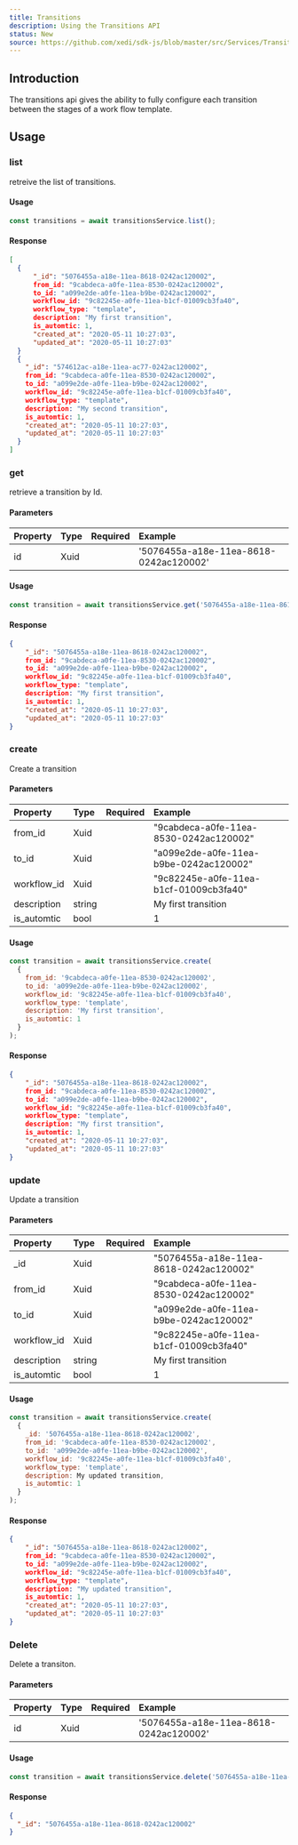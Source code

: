 ```yaml
---
title: Transitions
description: Using the Transitions API
status: New
source: https://github.com/xedi/sdk-js/blob/master/src/Services/Transitions.ts
---
```



## Introduction

The transitions api gives the ability to fully configure each transition between the <Link to="/docs/usage/stages">stages</Link> of a work flow <Link to="/docs/usage/templates">template</Link>.

## Usage

### list

retreive the list of transitions.

#### Usage 

``` javascript
const transitions = await transitionsService.list();
```

#### Response

``` json
[
  {
      "_id": "5076455a-a18e-11ea-8618-0242ac120002",
      from_id: "9cabdeca-a0fe-11ea-8530-0242ac120002",
      to_id: "a099e2de-a0fe-11ea-b9be-0242ac120002",
      workflow_id: "9c82245e-a0fe-11ea-b1cf-01009cb3fa40",
      workflow_type: "template",
      description: "My first transition",
      is_automtic: 1,
      "created_at": "2020-05-11 10:27:03",
      "updated_at": "2020-05-11 10:27:03"
  }
  {
    "_id": "574612ac-a18e-11ea-ac77-0242ac120002",
    from_id: "9cabdeca-a0fe-11ea-8530-0242ac120002",
    to_id: "a099e2de-a0fe-11ea-b9be-0242ac120002",
    workflow_id: "9c82245e-a0fe-11ea-b1cf-01009cb3fa40",
    workflow_type: "template",
    description: "My second transition",
    is_automtic: 1,
    "created_at": "2020-05-11 10:27:03",
    "updated_at": "2020-05-11 10:27:03"
  }
]
```

### get

retrieve a transition by Id.

#### Parameters

| Property | Type | Required | Example |
| :-- | :-- | :-: | :-- |
| id | Xuid | <CheckIcon color="green.5"/> | '5076455a-a18e-11ea-8618-0242ac120002' |

#### Usage 

``` javascript
const transition = await transitionsService.get('5076455a-a18e-11ea-8618-0242ac120002');
```

#### Response

``` json
{
    "_id": "5076455a-a18e-11ea-8618-0242ac120002",
    from_id: "9cabdeca-a0fe-11ea-8530-0242ac120002",
    to_id: "a099e2de-a0fe-11ea-b9be-0242ac120002",
    workflow_id: "9c82245e-a0fe-11ea-b1cf-01009cb3fa40",
    workflow_type: "template",
    description: "My first transition",
    is_automtic: 1,
    "created_at": "2020-05-11 10:27:03",
    "updated_at": "2020-05-11 10:27:03"
}
```

### create

Create a transition

#### Parameters

| Property | Type | Required | Example |
| :-- | :-- | :-: | :-- |
| from_id | Xuid |  | "9cabdeca-a0fe-11ea-8530-0242ac120002" |
| to_id | Xuid | <CheckIcon color="green.5"/> | "a099e2de-a0fe-11ea-b9be-0242ac120002" |
| workflow_id | Xuid | <CheckIcon color="green.5"/> | "9c82245e-a0fe-11ea-b1cf-01009cb3fa40" |
| description | string | | My first transition |
| is_automtic | bool | <CheckIcon color="green.5"/> | 1 |

#### Usage

``` javascript
const transition = await transitionsService.create(
  {
    from_id: '9cabdeca-a0fe-11ea-8530-0242ac120002',
    to_id: 'a099e2de-a0fe-11ea-b9be-0242ac120002',
    workflow_id: '9c82245e-a0fe-11ea-b1cf-01009cb3fa40',
    workflow_type: 'template',
    description: 'My first transition',
    is_automtic: 1
  }
);
```

#### Response

``` json
{
    "_id": "5076455a-a18e-11ea-8618-0242ac120002",
    from_id: "9cabdeca-a0fe-11ea-8530-0242ac120002",
    to_id: "a099e2de-a0fe-11ea-b9be-0242ac120002",
    workflow_id: "9c82245e-a0fe-11ea-b1cf-01009cb3fa40",
    workflow_type: "template",
    description: "My first transition",
    is_automtic: 1,
    "created_at": "2020-05-11 10:27:03",
    "updated_at": "2020-05-11 10:27:03"
}
```

### update

Update a transition

#### Parameters

| Property | Type | Required | Example |
| :-- | :-- | :-: | :-- |
| _id | Xuid | <CheckIcon color="green.5"/> | "5076455a-a18e-11ea-8618-0242ac120002" |
| from_id | Xuid |  | "9cabdeca-a0fe-11ea-8530-0242ac120002" |
| to_id | Xuid | <CheckIcon color="green.5"/> | "a099e2de-a0fe-11ea-b9be-0242ac120002" |
| workflow_id | Xuid | <CheckIcon color="green.5"/> | "9c82245e-a0fe-11ea-b1cf-01009cb3fa40" |
| description | string | | My first transition |
| is_automtic | bool | <CheckIcon color="green.5"/> | 1 |

#### Usage

``` javascript
const transition = await transitionsService.create(
  {
    _id: '5076455a-a18e-11ea-8618-0242ac120002',
    from_id: '9cabdeca-a0fe-11ea-8530-0242ac120002',
    to_id: 'a099e2de-a0fe-11ea-b9be-0242ac120002',
    workflow_id: '9c82245e-a0fe-11ea-b1cf-01009cb3fa40',
    workflow_type: 'template',
    description: My updated transition,
    is_automtic: 1
  }
);
```

#### Response

``` json
{
    "_id": "5076455a-a18e-11ea-8618-0242ac120002",
    from_id: "9cabdeca-a0fe-11ea-8530-0242ac120002",
    to_id: "a099e2de-a0fe-11ea-b9be-0242ac120002",
    workflow_id: "9c82245e-a0fe-11ea-b1cf-01009cb3fa40",
    workflow_type: "template",
    description: "My updated transition",
    is_automtic: 1,
    "created_at": "2020-05-11 10:27:03",
    "updated_at": "2020-05-11 10:27:03"
}
```

### Delete

Delete a transiton.

#### Parameters

| Property | Type | Required | Example |
| :-- | :-- | :-: | :-- |
| id | Xuid | <CheckIcon color="green.5"/> | '5076455a-a18e-11ea-8618-0242ac120002' |

#### Usage 

``` javascript
const transition = await transitionsService.delete('5076455a-a18e-11ea-8618-0242ac120002');
```

#### Response

``` json
{
  "_id": "5076455a-a18e-11ea-8618-0242ac120002"  
}
```